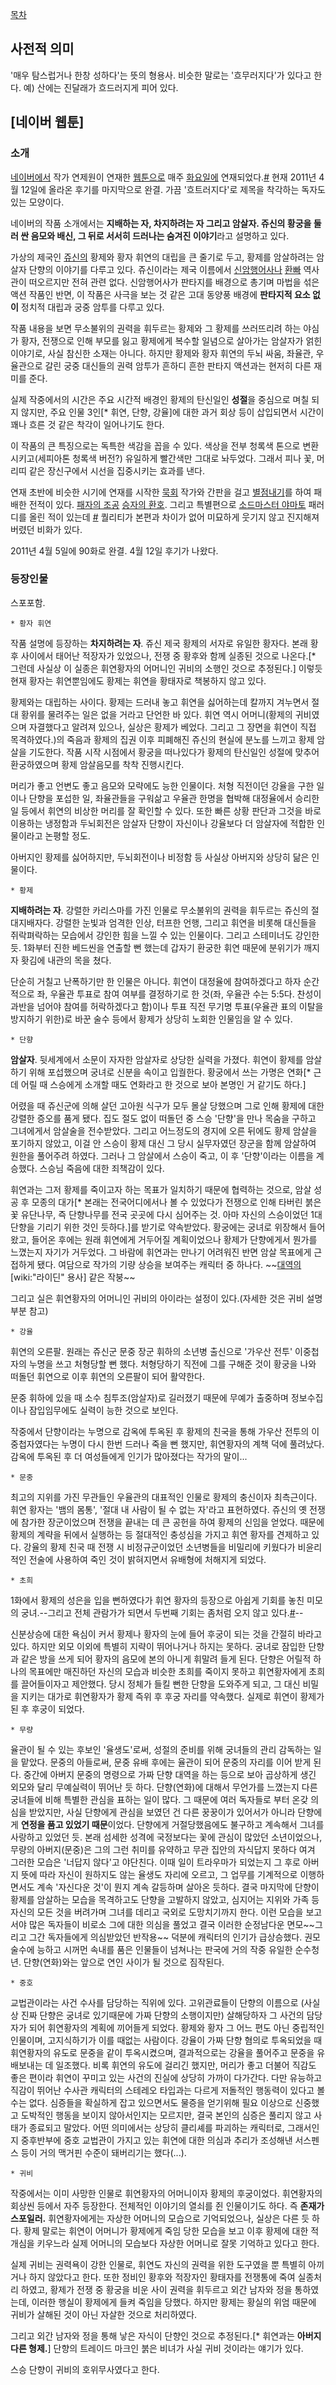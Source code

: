 [[목차]]
== 사전적 의미 ==
'매우 탐스럽거나 한창 성하다'는 뜻의 형용사. 비슷한 말로는 '흐무러지다'가 있다고 한다.
예) 산에는 진달래가 흐드러지게 피어 있다.

== [네이버 웹툰] ==
=== 소개 ===
[[네이버]]에서 작가 연제원이 연재한 [[웹툰]]으로 매주 [[화요일]]에 연재되었다.[http://comic.naver.com/webtoon/list.nhn?titleId=72499&weekday=tue #] 현재 2011년 4월 12일에 올라온 후기를 마지막으로 완결. 가끔 '흐트러지다'로 제목을 착각하는 독자도 있는 모양이다.

네이버의 작품 소개에서는 '''지배하는 자, 차지하려는 자 그리고 암살자. 쥬신의 황궁을 둘러 싼 음모와 배신, 그 뒤로 서서히 드러나는 숨겨진 이야기'''라고 설명하고 있다.

가상의 제국인 [[쥬신]]의 황제와 황자 휘연의 대립을 큰 줄기로 두고, 황제를 암살하려는 암살자 단향의 이야기를 다루고 있다. 쥬신이라는 제국 이름에서 [[신암행어사]]나 [[환빠]] 역사관이 떠오르지만 전혀 관련 없다. 신암행어사가 판타지를 배경으로 총기며 마법을 섞은 액션 작품인 반면, 이 작품은 사극을 보는 것 같은 고대 동양풍 배경에 '''판타지적 요소 없이''' 정치적 대립과 궁중 암투를 다루고 있다.

작품 내용을 보면 무소불위의 권력을 휘두르는 황제와 그 황제를 쓰러뜨리려 하는 야심가 황자, 전쟁으로 인해 부모를 잃고 황제에게 복수할 일념으로 살아가는 암살자가 얽힌 이야기로, 사실 참신한 소재는 아니다. 하지만 황제와 황자 휘연의 두뇌 싸움, 좌율관, 우율관으로 갈린 궁중 대신들의 권력 암투가 흔하디 흔한 판타지 액션과는 현저히 다른 재미를 준다.

실제 작중에서의 시간은 주요 시간적 배경인 황제의 탄신일인 '''성절'''을 중심으로 며칠 되지 않지만, 주요 인물 3인[* 휘연, 단향, 강율]에 대한 과거 회상 등이 삽입되면서 시간이 꽤나 흐른 것 같은 착각이 일어나기도 한다.

이 작품의 큰 특징으로는 독특한 색감을 꼽을 수 있다. 색상을 전부 청록색 톤으로 변환시키고(세피아톤 청록색 버전?) 유일하게 빨간색만 그대로 놔두었다. 그래서 피나 꽃, 머리띠 같은 장신구에서 시선을 집중시키는 효과를 낸다.

연재 초반에 비슷한 시기에 연재를 시작한 [[묵회]] 작가와 간판을 걸고 [http://comic.naver.com/webtoon/detail.nhn?titleId=72499&no=8&weekday=tue 별점내기]를 하여 패배한 전적이 있다. [http://comic.naver.com/webtoon/detail.nhn?titleId=72499&no=10&weekday=tue 패자의 조공] [http://comic.naver.com/webtoon/detail.nhn?titleId=63453&no=22&weekday=sat 승자의 환호]. 그리고 특별편으로 [[소드마스터 야마토]] 패러디를 올린 적이 있는데 [http://comic.naver.com/webtoon/detail.nhn?titleId=72499&no=47&weekday=tue #] 퀄리티가 본편과 차이가 없어 미묘하게 웃기지 않고 진지해져 버렸던 비화가 있다.

2011년 4월 5일에 90화로 완결. 4월 12일 후기가 나왔다.
=== 등장인물 ===

스포포함.


 * 황자 휘연
작품 설명에 등장하는 '''차지하려는 자'''. 쥬신 제국 황제의 서자로 유일한 황자다. 본래 황후 사이에서 태어난 적장자가 있었으나, 전쟁 중 황후와 함께 실종된 것으로 나온다.[* 그런데 사실상 이 실종은 휘연황자의 어머니인 귀비의 소행인 것으로 추정된다.] 이렇듯 현재 황자는 휘연뿐임에도 황제는 휘연을 황태자로 책봉하지 않고 있다.

황제와는 대립하는 사이다. 황제는 드러내 놓고 휘연을 싫어하는데 칼까지 겨누면서 절대 황위를 물려주는 일은 없을 거라고 단언한 바 있다. 휘연 역시 어머니(황제의 귀비였으며 자결했다고 알려져 있으나, 실상은 황제가 베었다. 그리고 그 장면을 휘연이 직접 목격하였다.)의 죽음과 황제의 집권 이후 피폐해진 쥬신의 현실에 분노를 느끼고 황제 암살을 기도한다. 작품 시작 시점에서 황궁을 떠나있다가 황제의 탄신일인 성절에 맞추어 환궁하였으며 황제 암살음모를 착착 진행시킨다.

머리가 좋고 언변도 좋고 음모와 모략에도 능한 인물이다. 처형 직전이던 강율을 구한 일이나 단향을 포섭한 일, 좌율관들을 구워삶고 우율관 한명을 협박해 대정율에서 승리한 일 등에서 휘연의 비상한 머리를 잘 확인할 수 있다. 또한 빠른 상황 판단과 그것을 바로 이용하는 냉정함과 두뇌회전은 암살자 단향이 자신이나 강율보다 더 암살자에 적합한 인물이라고 논평할 정도.

아버지인 황제를 싫어하지만, 두뇌회전이나 비정함 등 사실상 아버지와 상당히 닮은 인물이다.

 * 황제
'''지배하려는 자'''. 강렬한 카리스마를 가진 인물로 무소불위의 권력을 휘두르는 쥬신의 절대지배자다. 강렬한 눈빛과 엄격한 인상, 터프한 언행, 그리고 휘연을 비롯해 대신들을 쥐락펴락하는 모습에서 강인한 힘을 느낄 수 있는 인물이다. 그리고 스테미너도 강인한 듯. 1화부터 진한 베드씬을 연출할 뻔 했는데 갑자기 환궁한 휘연 때문에 분위기가 깨지자 홧김에 내관의 목을 쳤다.

단순히 거칠고 난폭하기만 한 인물은 아니다. 휘연이 대정율에 참여하겠다고 하자 순간적으로 좌, 우율관 투표로 참여 여부를 결정하기로 한 것(좌, 우율관 수는 5:5다. 찬성이 과반을 넘어야 참여를 허락하겠다고 함)이나 투표 직전 무기명 투표(우율관 표의 이탈을 방지하기 위한)로 바꾼 술수 등에서 황제가 상당히 노회한 인물임을 알 수 있다.

 * 단향
'''암살자'''. 뒷세계에서 소문이 자자한 암살자로 상당한 실력을 가졌다. 휘연이 황제를 암살하기 위해 포섭했으며 궁녀로 신분을 속이고 입궐한다. 황궁에서 쓰는 가명은 연화[* 근데 어릴 때 스승에게 소개할 때도 연화라고 한 것으로 보아 본명인 거 같기도 하다.]

어렸을 때 쥬신군에 의해 살던 고아원 식구가 모두 몰살 당했으며 그로 인해 황제에 대한 강렬한 증오를 품게 됐다. 집도 절도 없이 떠돌던 중 스승 '단향'을 만나 목숨을 구하고 그녀에게서 암살술을 전수받았다. 그리고 어느정도의 경지에 오른 뒤에도 황제 암살을 포기하지 않았고, 이걸 안 스승이 황제 대신 그 당시 실무자였던 장군을 함께 암살하여 원한을 풀어주려 하였다. 그러나 그 암살에서 스승이 죽고, 이 후 '단향'이라는 이름을 계승했다. 스승님 죽음에 대한 죄책감이 있다.

휘연과는 그저 황제를 죽이고자 하는 목표가 일치하기 때문에 협력하는 것으로, 암살 성공 후 모종의 대가[* 본래는 전국어디에서나 볼 수 있었다가 전쟁으로 인해 타버린 붉은 꽃 유단나무, 즉 단향나무를 전국 곳곳에 다시 심어주는 것. 아마 자신의 스승이었던 1대 단향을 기리기 위한 것인 듯하다.]를 받기로 약속받았다. 황궁에는 궁녀로 위장해서 들어왔고, 들어온 후에는 원래 휘연에게 거두어질 계획이었으나 황제가 단향에게서 뭔가를 느꼈는지 자기가 거두었다. 그 바람에 휘연과는 만나기 어려워진 반면 암살 목표에게 근접하게 됐다. 여담으로 작가의 기량 상승을 보여주는 캐릭터 중 하나다. ~~[[대역]]의 [wiki:"라이딘" 용사] 같은 작붕~~

그리고 실은 휘연황자의 어머니인 귀비의 아이라는 설정이 있다.(자세한 것은 귀비 설명 부분 참고)

 * 강율
휘연의 오른팔. 원래는 쥬신군 문중 장군 휘하의 소년병 출신으로 '가우산 전투' 이중첩자의 누명을 쓰고 처형당할 뻔 했다. 처형당하기 직전에 그를 구해준 것이 황궁을 나와 떠돌던 휘연으로 이후 휘연의 오른팔이 되어 활약한다.

문중 휘하에 있을 때 소수 침투조(암살자)로 길러졌기 때문에 무예가 출중하며 정보수집이나 잠입임무에도 실력이 능한 것으로 보인다.

작중에서 단향이라는 누명으로 감옥에 투옥된 후 황제의 친국을 통해 가우산 전투의 이중첩자였다는 누명이 다시 한번 드러나 죽을 뻔 했지만, 휘연황자의 계책 덕에 풀려났다. 감옥에 투옥된 후 더 여성들에게 인기가 많아졌다는 작가의 말이...

 * 문중
최고의 지위를 가진 무관들인 우율관의 대표적인 인물로 황제의 충신이자 최측근이다. 휘연 황자는 '뱀의 몸통', '절대 내 사람이 될 수 없는 자'라고 표현하였다. 쥬신의 옛 전쟁에 참가한 장군이었으며 전쟁을 끝내는 데 큰 공헌을 하여 황제의 신임을 얻었다. 때문에 황제의 계략을 뒤에서 실행하는 등 절대적인 충성심을 가지고 휘연 황자를 견제하고 있다. 강율의 황제 친국 때 전쟁 시 비정규군이었던 소년병들을 비밀리에 키웠다가 비윤리적인 전술에 사용하여 죽인 것이 밝혀지면서 유배형에 처해지게 되었다.

 * 초희
1화에서 황제의 성은을 입을 뻔하였다가 휘연 황자의 등장으로 아쉽게 기회를 놓친 미모의 궁녀.--그리고 전체 관람가가 되면서 두번째 기회는 좀처럼 오지 않고 있다.[http://comic.naver.com/webtoon/detail.nhn?titleId=72499&no=34&weekday=tue #]--

신분상승에 대한 욕심이 커서 황제나 황자의 눈에 들어 후궁이 되는 것을 간절히 바라고 있다. 하지만 외모 이외에 특별히 지략이 뛰어나거나 하지는 못하다. 궁녀로 잠입한 단향과 같은 방을 쓰게 되어 황자의 음모에 본의 아니게 휘말려 들게 된다. 단향은 어릴적 하나의 목표에만 매진하던 자신의 모습과 비슷한 초희를 죽이지 못하고 휘연황자에게 초희를 끌어들이자고 제안했다. 당시 정체가 들킬 뻔한 단향을 도와주게 되고, 그 대신 비밀을 지키는 대가로 휘연황자가 황제 즉위 후 후궁 자리를 약속했다. 실제로 휘연이 황제가 된 후 후궁이 되었다.

 * 무량
율관이 될 수 있는 후보인 '율생도'로써, 성절의 준비를 위해 궁녀들의 관리 감독하는 일을 맡았다. 문중의 아들로써, 문중 유배 후에는 율관이 되어 문중의 자리를 이어 받게 된다. 중간에 아버지 문중의 명령으로 가짜 단향 대역을 하는 등으로 보아 곱상하게 생긴 외모와 달리 무예실력이 뛰어난 듯 하다.
단향(연화)에 대해서 무언가를 느꼈는지 다른 궁녀들에 비해 특별한 관심을 표하는 일이 많다. 그 때문에 여러 독자들로 부터 온갖 의심을 받았지만, 사실 단향에게 관심을 보였던 건 다른 꿍꿍이가 있어서가 아니라  단향에게 '''연정을 품고 있었기 때문'''이었다. 단향에게 거절당했음에도 불구하고 계속해서 그녀를 사랑하고 있었던 듯. 본래 섬세한 성격에 국정보다는 꽃에 관심이 많았던 소년이었으나, 무량의 아버지(문중)은 그의 그런 취미를 유약하고 무관 집안의 자식답지 못하다 여겨 그러한 모습은 '너답지 않다'고 야단친다. 이때 일이 트라우마가 되었는지 그 후로 아버지 뜻에 따라 자신이 원하지도 않는 율생도 자리에 오르고, 그 업무를 기계적으로 이행하면서도 계속  '자신다운 것'이 뭔지 계속 갈등하며 살아온 듯하다.  결국 마지막에 단향이 황제를 암살하는 모습을 목격하고도 단향을 고발하지 않았고, 심지어는 지위와 가족 등 자신의 모든 것을 버려가며 그녀를 데리고 국외로 도망치기까지 한다. 이런 모습을 보고서야 많은 독자들이 비로소 그에 대한 의심을 풀었고 결국 이러한 순정남다운 면모~~그리고 그간 독자들에게 의심받았던 반작용~~ 덕분에 캐릭터의 인기가 급상승했다. 권모술수에 능하고  시꺼먼 속내를 품은 인물들이 넘쳐나는 판국에 거의 작중 유일한 순수청년. 단향(연화)와는 앞으로 연인 사이가 될 것으로 짐작된다. 

 * 중호
교법관이라는 사건 수사를 담당하는 직위에 있다. 고위관료들이 단향의 이름으로 (사실상 진짜 단향은 궁녀로 있기때문에 가짜 단향의 소행이지만) 살해당하자 그 사건의 담당자가 되어 휘연황자의 계획에 끼어들게 되었다.
황제와 황자 그 어느 편도 아닌 중립적인 인물이며, 고지식하기가 이를 때없는 사람이다. 강율이 가짜 단향 혐의로 투옥되었을 때 휘연황자의 유도로 문중을 같이 투옥시켰으며, 결과적으로는 강율을 풀어주고 문중을 유배보내는 데 일조했다.
비록 휘연의 유도에 걸리긴 했지만, 머리가 좋고 더불어 직감도 좋은 편이라 휘연이 꾸미고 있는 사건의 진실에 상당히 가까이 다가간다.
다만 유능하고 직감이 뛰어난 수사관 캐릭터의 스테레오 타입과는 다르게 저돌적인 행동력이 있다고 볼 수는 없다. 심증들을 확실하게 잡고 있으면서도 물증을 얻기위해 필요 이상으로 신중했고 도박적인 행동을 보이지 않아서인지는 모르지만, 결국 본인의 심증은 풀리지 않고 사태가 종료되고 말았다. 어떤 의미에서는 상당히 클리셰를 파괴하는 캐릭터로, 그래서인지 중후반부에 중호 교법관이 가지고 있는 휘연에 대한 의심과 추리가 조성해낸 서스펜스 등이 거의 맥거핀 수준이 돼버리기는 했다(...).

 * 귀비
작중에서는 이미 사망한 인물로 휘연황자의 어머니이자 황제의 후궁이었다. 휘연황자의 회상씬 등에서 자주 등장한다. 전체적인 이야기의 열쇠를 쥔 인물이기도 하다. 즉 '''존재가 스포일러.'''
휘연황자에게는 자상한 어머니의 모습으로 기억되었으나, 실상은 다른 듯 하다. 황제 말로는 휘연이 어머니가 황제에게 죽임 당한 모습을 보고 이후 황제에 대한 적개심을 키우느라 실제 어머니의 모습보다 자상한 어머니로 잘못 기억하고 있다고 한다.

실제 귀비는 권력욕이 강한 인물로, 휘연도 자신의 권력을 위한 도구였을 뿐 특별히 아끼거나 하지 않았다고 한다. 또한 정비인 황후와 적장자인 황태자를 전쟁통에 죽여 실종처리 하였고, 황제가 전쟁 중 황궁을 비운 사이 권력을 휘두르고 외간 남자와 정을 통하였는데, 이러한 행실이 황제에게 들켜 죽임을 당했다. 하지만 황제는 황실의 위엄 때문에 귀비가 살해된 것이 아닌 자살한 것으로 처리하였다. 

그리고 외간 남자와 정을 통해 낳은 자식이 단향인 것으로 추정된다.[* 휘연과는 '''아버지 다른 형제.'''] 단향의 트레이드 마크인 붉은 비녀가 사실 귀비 것이라는 얘기가 있다. 

스승 단향이 귀비의 호위무사였다고 한다.
